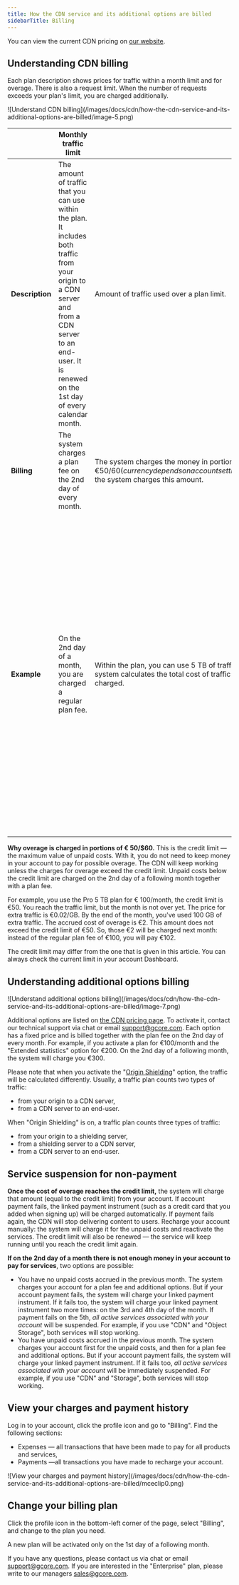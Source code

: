 ---
title: How the CDN service and its additional options are billed
sidebarTitle: Billing
---

You can view the current CDN pricing on [our website](https://gcore.com/pricing). 

## Understanding CDN billing

Each plan description shows prices for traffic within a month limit and for overage. There is also a request limit. When the number of requests exceeds your plan's limit, you are charged additionally.


<Frame>![Understand CDN billing](/images/docs/cdn/how-the-cdn-service-and-its-additional-options-are-billed/image-5.png)</Frame>

|                         | **Monthly traffic limit**                                                                                                                                                                                      | **Traffic overage**                                                                                                                                                                                                                                                                                                                                                                                                                   | **Request overage**                                                                                                                                                                                                                                                                                                                                                                                                 |
|-------------------------|----------------------------------------------------------------------------------------------------------------------------------------------------------------------------------------------------------------|---------------------------------------------------------------------------------------------------------------------------------------------------------------------------------------------------------------------------------------------------------------------------------------------------------------------------------------------------------------------------------------------------------------------------------------|-------------------------------------------------------------------------------------------------------------------------------------------------------------------------------------------------------------------------------------------------------------------------------------------------------------------------------------------------------------------------------------------------------------------- |
| **Description**         | The amount of traffic that you can use within the plan. It includes both traffic from your origin to a CDN server and from a CDN server to an end-user. It is renewed on the 1st day of every calendar month.  | Amount of traffic used over a plan limit.                                                                                                                                                                                                                                                                                                                                                                                             | Number of requests made over a plan limit. It includes requests both from an end-user to a CDN server and from a CDN server to an origin.                                                                                                                                                                                                                                                                           |
| **Billing**             | The system charges a plan fee on the 2nd day of every month.                                                                                                                                                   | The system charges the money in portions of €50/$60 (currency depends on account settings). It adds up the cost of traffic overage and request overage. As soon as the accrued costs reach €50/$60, the system charges this amount. |                                                                                                                                                                                                                                                                                                                                                                                                                     |
| **Example**             | On the 2nd day of a month, you are charged a regular plan fee.                                                                                                                                                 | Within the plan, you can use 5 TB of traffic and 1 billion requests. Let's assume you reach this limit, but continue to use the CDN. The system calculates the total cost of traffic overage and additional requests. Once the accrued costs reach €50/$60, your account is charged.                                                                                                                                                  | When activating a plan, you will be charged proportionally for the number of days remaining until the end of the month. For example, you activate a plan that costs €100/month on September 15. Fifteen days remain until the end of September — exactly half a month. This means that initially you will pay half the plan fee, i.e. €50. But on October 2, you will be charged €100 for the whole month up front. |


**Why overage is charged in portions of € 50/$60.** This is the credit limit — the maximum value of unpaid costs. With it, you do not need to keep money in your account to pay for possible overage. The CDN will keep working unless the charges for overage exceed the credit limit. Unpaid costs below the credit limit are charged on the 2nd day of a following month together with a plan fee.

For example, you use the Pro 5 TB plan for € 100/month, the credit limit is €50. You reach the traffic limit, but the month is not over yet. The price for extra traffic is €0.02/GB. By the end of the month, you've used 100 GB of extra traffic. The accrued cost of overage is €2. This amount does not exceed the credit limit of €50. So, those €2 will be charged next month: instead of the regular plan fee of €100, you will pay €102.

The credit limit may differ from the one that is given in this article. You can always check the current limit in your account Dashboard.

## Understanding additional options billing


<Frame>![Understand additional options billing](/images/docs/cdn/how-the-cdn-service-and-its-additional-options-are-billed/image-7.png)</Frame>



Additional options are listed on [the CDN pricing page](https://gcore.com/pricing). To activate it, contact our technical support via chat or email [support@gcore.com](mailto:support@gcore.com). Each option has a fixed price and is billed together with the plan fee on the 2nd day of every month. For example, if you activate a plan for €100/month and the "Extended statistics" option for €200. On the 2nd day of a following month, the system will charge you €300.

Please note that when you activate the "[Origin Shielding](/cdn/cdn-resource-options/general/enable-and-configure-origin-shielding)" option, the traffic will be calculated differently. Usually, a traffic plan counts two types of traffic:

  * from your origin to a CDN server,
  * from a CDN server to an end-user.



When "Origin Shielding" is on, a traffic plan counts three types of traffic:

  * from your origin to a shielding server,
  * from a shielding server to a CDN server,
  * from a CDN server to an end-user.



## Service suspension for non-payment

**Once the cost of overage reaches the credit limit,** the system will charge that amount (equal to the credit limit) from your account. If account payment fails, the linked payment instrument (such as a credit card that you added when signing up) will be charged automatically. If payment fails again, the CDN will stop delivering content to users. Recharge your account manually: the system will charge it for the unpaid costs and reactivate the services. The credit limit will also be renewed — the service will keep running until you reach the credit limit again.

**If on the 2nd day of a month there is not enough money in your account to pay for services**, two options are possible:

  * You have no unpaid costs accrued in the previous month. The system charges your account for a plan fee and additional options. But if your account payment fails, the system will charge your linked payment instrument. If it fails too, the system will charge your linked payment instrument two more times: on the 3rd and 4th day of the month. If payment fails on the 5th, _all active services associated with your account_ will be suspended. For example, if you use "CDN" and "Object Storage", both services will stop working.
  * You have unpaid costs accrued in the previous month. The system charges your account first for the unpaid costs, and then for a plan fee and additional options. But if your account payment fails, the system will charge your linked payment instrument. If it fails too, _all active services associated with your account_ will be immediately suspended. For example, if you use "CDN" and "Storage", both services will stop working.



## View your charges and payment history

Log in to your account, click the profile icon and go to "Billing". Find the following sections:

  * Expenses — all transactions that have been made to pay for all products and services,
  * Payments —all transactions you have made to recharge your account.


<Frame>![View your charges and payment history](/images/docs/cdn/how-the-cdn-service-and-its-additional-options-are-billed/mceclip0.png)</Frame>



## Change your billing plan

Click the profile icon in the bottom-left corner of the page, select "Billing", and change to the plan you need.

A new plan will be activated only on the 1st day of a following month.

If you have any questions, please contact us via chat or email [support@gcore.com](mailto:support@gcore.com). If you are interested in the "Enterprise" plan, please write to our managers [sales@gcore.com](mailto:sales@gcore.com).